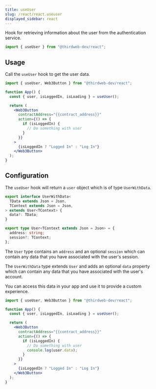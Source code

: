 ```yaml
---
title: useUser
slug: /react/react.useuser
displayed_sidebar: react
---
```


Hook for retrieving information about the user from the authentication service.

```jsx
import { useUser } from "@thirdweb-dev/react";
```

## Usage

Call the `useUser` hook to get the user data.

```jsx
import { useUser, Web3Button } from "@thirdweb-dev/react";

function App() {
  const { user, isLoggedIn, isLoading } = useUser();

  return (
    <Web3Button
      contractAddress="{{contract_address}}"
      action={() => {
        if (isLoggedIn) {
          // Do something with user
        }
      }}
    >
      {isLoggedIn ? "Logged In" : "Log In"}
    </Web3Button>
  );
}
```

## Configuration

The `useUser` hook will return a `user` object which is of type `UserWithData`.

```ts
export interface UserWithData<
  TData extends Json = Json,
  TContext extends Json = Json,
> extends User<TContext> {
  data?: TData;
}

export type User<TContext extends Json = Json> = {
  address: string;
  session?: TContext;
};
```

The `User` type contains an `address` and an optional `session` which can contain any data that you have associated with the user's session.

The `UserWithData` type extends `User` and adds an optional `data` property which can contain any data that you have associated with the user's account.

You can access this data in your app and use it to provide a custom experience.

```jsx
import { useUser, Web3Button } from "@thirdweb-dev/react";

function App() {
  const { user, isLoggedIn, isLoading } = useUser();

  return (
    <Web3Button
      contractAddress="{{contract_address}}"
      action={() => {
        if (isLoggedIn) {
          // Do something with user
          console.log(user.data);
        }
      }}
    >
      {isLoggedIn ? "Logged In" : "Log In"}
    </Web3Button>
  );
}
```
